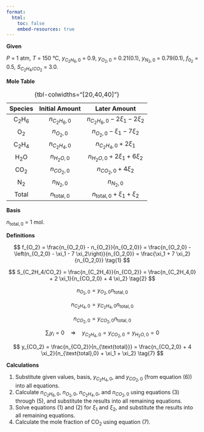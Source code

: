 ```yaml
---
format:
  html:
    toc: false
    embed-resources: true
---
```


**Given**

$P$ = 1 atm, $T$ = 150 °C, $y_{C_2H_6,0}$ = 0.9, $y_{O_2,0}$ = 0.21(0.1), $y_{N_2,0}$ = 0.79(0.1), $f_{0_2}$ = 0.5, $S_{C_2H_4/CO_2}$ = 3.0.

**Mole Table**

| Species | Initial Amount | Later Amount |
|:-------:|:------:|:------:|
| C~2~H~6~ | $n_{C_2H_6,0}$ | $n_{C_2H_6,0} - 2 \xi_1 - 2 \xi_2$ |
| O~2~ | $n_{O_2,0}$ | $n_{O_2,0} - \xi_1 - 7 \xi_2$ |
| C~2~H~4~ | $n_{C_2H_4,0}$ | $n_{C_2H_4,0} + 2 \xi_1$ |
| H~2~O | $n_{H_2O,0}$ | $n_{H_2O,0} + 2 \xi_1 + 6 \xi_2$ |
| CO~2~ | $n_{CO_2,0}$ | $n_{CO_2,0} + 4 \xi_2$ |
| N~2~ | $n_{N_2,0}$ | $n_{N_2,0}$ |
| Total | $n_{\text{total},0}$ | $n_{\text{total},0} + \xi_1 + \xi_2$ |

: {tbl-colwidths="[20,40,40]"}

**Basis**

$n_{\text{total},0}$ = 1 mol.

**Definitions**

$$
f_{O_2} = \frac{n_{O_2,0} - n_{O_2}}{n_{O_2,0}} = \frac{n_{O_2,0} - \left(n_{O_2,0} - \xi_1 - 7 \xi_2\right)}{n_{O_2,0}} = \frac{\xi_1 + 7 \xi_2}{n_{O_2,0}} \tag{1}
$$

$$
S_{C_2H_4/CO_2} = \frac{n_{C_2H_4}}{n_{CO_2}} = \frac{n_{C_2H_4,0} + 2 \xi_1}{n_{CO_2,0} + 4 \xi_2} \tag{2}
$$

$$
n_{O_2,0} = y_{O_2,0} n_{\text{total},0} \tag{3}
$$

$$
n_{C_2H_4,0} = y_{C_2H_4,0} n_{\text{total},0} \tag{4}
$$

$$
n_{CO_2,0} = y_{CO_2,0} n_{\text{total},0} \tag{5}
$$

$$
\sum_i y_i = 0 \quad \Rightarrow \quad y_{C_2H_4,0} = y_{CO_2,0} = y_{H_2O,0} = 0 \tag{6}
$$

$$
y_{CO_2} = \frac{n_{CO_2}}{n_{\text{total}}} = \frac{n_{CO_2,0} + 4 \xi_2}{n_{\text{total},0} + \xi_1 + \xi_2} \tag{7}
$$

**Calculations**

1. Substitute given values, basis, $y_{C_2H_4,0}$, and $y_{CO_2,0}$ (from equation (6)) into all equations.
2. Calculate $n_{C_2H_6,0}$, $n_{O_2,0}$, $n_{C_2H_4,0}$, and $n_{CO_2,0}$ using equations (3) through (5), and substitute the results into all remaining equations.
3. Solve equations (1) and (2) for $\xi_1$ and $\xi_2$, and substitute the results into all remaining equations.
4. Calculate the mole fraction of CO~2~ using equation (7).
